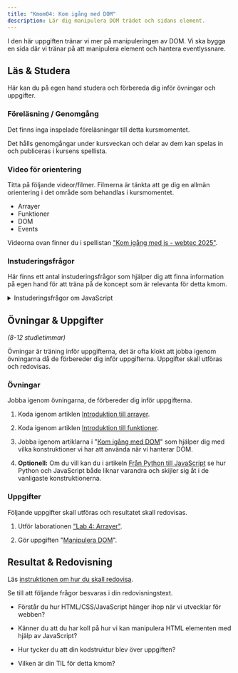 ```yaml
---
title: "Kmom04: Kom igång med DOM" 
description: Lär dig manipulera DOM trädet och sidans element.
---
```





I den här uppgiften tränar vi mer på manipuleringen av DOM. Vi ska bygga en sida där vi tränar på att manipulera element och hantera eventlyssnare.



## Läs & Studera

Här kan du på egen hand studera och förbereda dig inför övningar och uppgifter.




### Föreläsning / Genomgång

Det finns inga inspelade föreläsningar till detta kursmomentet.

Det hålls genomgångar under kursveckan och delar av dem kan spelas in och publiceras i kursens spellista.



### Video för orientering

Titta på följande videor/filmer. Filmerna är tänkta att ge dig en allmän orientering i det område som behandlas i kursmomentet.

* Arrayer
* Funktioner
* DOM
* Events 

Videorna ovan finner du i spellistan ["Kom igång med js - webtec 2025"](https://www.youtube.com/watch?v=ZfK9H6555xo&list=PLKtP9l5q3ce-IVBzwNsm32_cxxscvpc-W).



### Instuderingsfrågor

Här finns ett antal instuderingsfrågor som hjälper dig att finna information på egen hand för att träna på de koncept som är relevanta för detta kmom.

<details>
<summary>Instuderingsfrågor om JavaScript</summary>

1. Vad är en array i JavaScript?

2. Vad är DOM i JavaScript?

3. På vilka sätt kan jag nå ett html element från JavaScript?

4. Vad är en funktion i JavaScript?

5. Vad menas med callback i en eventlyssnare i JavaScript?

</details>



## Övningar & Uppgifter

_(8-12 studietimmar)_

Övningar är träning inför uppgifterna, det är ofta klokt att jobba igenom övningarna då de förbereder dig inför uppgifterna. Uppgifter skall utföras och redovisas.



### Övningar

Jobba igenom övningarna, de förbereder dig inför uppgifterna.

1. Koda igenom artiklen [Introduktion till arrayer](./laromaterial/ovning/kmom04/arrays). 

1. Koda igenom artiklen [Introduktion till funktioner](./laromaterial/ovning/kmom04/funktioner).  

1. Jobba igenom artiklarna i "[Kom igång med DOM](./laromaterial/ovning/mera_javscript)" som hjälper dig med vilka konstruktioner vi har att använda när vi hanterar DOM.

1. **Optionell:** Om du vill kan du i artikeln [Från Python till JavaScript](./laromaterial/ovning/kom-igang-med-javascript/python-to-js) se hur Python och JavaScript både liknar varandra och skijler sig åt i de vanligaste konstruktionerna.



### Uppgifter

Följande uppgifter skall utföras och resultatet skall redovisas.

1. Utför laborationen ["Lab 4: Arrayer"](/website/laromaterial/lab/lab_04/readme/).

1. Gör uppgiften "[Manipulera DOM](/website/laromaterial/uppgift/kmom04-dom)".



## Resultat & Redovisning

Läs [instruktionen om hur du skall redovisa](/website/laromaterial/instruktion/resultat-och-redovisning).

Se till att följande frågor besvaras i din redovisningstext.

* Förstår du hur HTML/CSS/JavaScript hänger ihop när vi utvecklar för webben?

* Känner du att du har koll på hur vi kan manipulera HTML elementen med hjälp av JavaScript?

* Hur tycker du att din kodstruktur blev över uppgiften?

* Vilken är din TIL för detta kmom?
